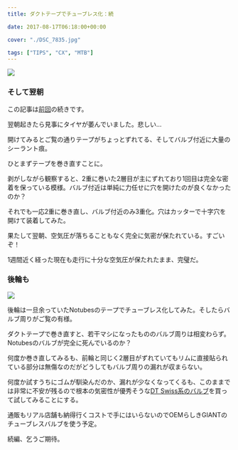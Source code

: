 ---
title: ダクトテープでチューブレス化：続

date: 2017-08-17T06:18:00+00:00

cover: "./DSC_7835.jpg"

tags: ["TIPS", "CX", "MTB"]
---

![ ](./DSC_7835.jpg)

### そして翌朝

この記事は<a href="/2017/08/blog-post.html" target="_blank">前回</a>の続きです。

翌朝起きたら見事にタイヤが萎んでいました。悲しい…

開けてみるとご覧の通りテープがちょっとずれてる、そしてバルブ付近に大量のシーラント痕。

ひとまずテープを巻き直すことに。

剥がしながら観察すると、2重に巻いた2層目が主にずれており1回目は完全な密着を保っている模様。バルブ付近は単純に力任せに穴を開けたのが良くなかったのか？

それでも一応2重に巻き直し、バルブ付近のみ3重化。穴はカッターで十字穴を開けて装着してみた。

果たして翌朝、空気圧が落ちることもなく完全に気密が保たれている。すごいぞ！

1週間近く経った現在も走行に十分な空気圧が保たれたまま、完璧だ。

### 後輪も

![ ](./DSC_7836.jpg)

後輪は一旦余っていたNotubesのテープでチューブレス化してみた。そしたらバルブ周りがご覧の有様。

ダクトテープで巻き直すと、若干マシになったもののバルブ周りは相変わらず。Notubesのバルブが完全に死んでいるのか？

何度か巻き直してみるも、前輪と同じく2層目がずれていてもリムに直接貼られている部分は無傷なのだがどうしてもバルブ周りの漏れが収まらない。

何度か試すうちにゴムが馴染んだのか、漏れが少なくなってくるも、このままでは非常に不安が残るので根本の気密性が優秀そうな<a href="http://amzn.to/2wTg0ta" target="_blank">DT Swiss系のバルブ</a>を買って試してみることにする。

通販もリアル店舗も納得行くコストで手にはいらないのでOEMらしきGIANTのチューブレスバルブを使う予定。

続編、乞うご期待。

<LinkBox isAmazonLink url="https://www.amazon.co.jp/dp/B01MRK8TB7/" />
